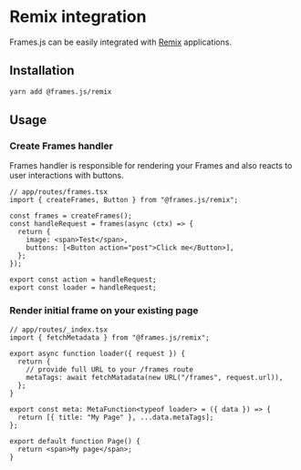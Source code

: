# Remix integration

Frames.js can be easily integrated with [Remix](https://remix.run) applications.

## Installation

```bash
yarn add @frames.js/remix
```

## Usage

### Create Frames handler

Frames handler is responsible for rendering your Frames and also reacts to user interactions with buttons.

```tsx
// app/routes/frames.tsx
import { createFrames, Button } from "@frames.js/remix";

const frames = createFrames();
const handleRequest = frames(async (ctx) => {
  return {
    image: <span>Test</span>,
    buttons: [<Button action="post">Click me</Button>],
  };
});

export const action = handleRequest;
export const loader = handleRequest;
```

### Render initial frame on your existing page

```tsx
// app/routes/_index.tsx
import { fetchMetadata } from "@frames.js/remix";

export async function loader({ request }) {
  return {
    // provide full URL to your /frames route
    metaTags: await fetchMatadata(new URL("/frames", request.url)),
  };
}

export const meta: MetaFunction<typeof loader> = ({ data }) => {
  return [{ title: "My Page" }, ...data.metaTags];
};

export default function Page() {
  return <span>My page</span>;
}
```
